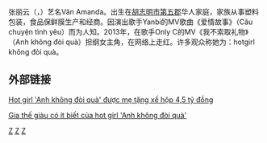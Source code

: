 {{blpsources|time=2015-01-16T03:11:34+00:00}}
张丽云（{{lang-vi|Trương Lệ Vân}}，{{bd|1991年|4月20日||}}）艺名Vân Amanda。出生在[[胡志明市|胡志明市]][[胡志明市第五郡|第五郡]]华人家庭，家族从事塑料包装，食品保鲜膜生产和经商。因演出歌手Yanbi的MV歌曲《爱情故事》（Câu chuyện tình yêu）而为人知。2013年，在歌手Only C的MV《我不索取礼物》（Anh không đòi quà）担纲女主角，在网络上走红。许多观众称她为：hotgirl không đòi quà。


== 外部链接 ==
[http://ione.vnexpress.net/tin-tuc/nhip-song/hot-girl-anh-khong-doi-qua-duoc-me-tang-xe-hop-4-5-ty-dong-3005699.html Hot girl 'Anh không đòi quà' được mẹ tặng xế hộp 4,5 tỷ đồng] {{Wayback|url=http://ione.vnexpress.net/tin-tuc/nhip-song/hot-girl-anh-khong-doi-qua-duoc-me-tang-xe-hop-4-5-ty-dong-3005699.html |date=20160813194528 }}

[https://web.archive.org/web/20150125092925/http://soha.vn/cu-dan-mang/gia-the-giau-co-it-biet-cua-hot-girl-anh-khong-doi-qua-20141203082320548.htm Gia thế giàu có ít biết của hot girl 'Anh không đòi quà']

[[Category:越南女歌手|Z]]
[[Category:胡志明市人|Z]]
[[Category:越南华人|Z]]